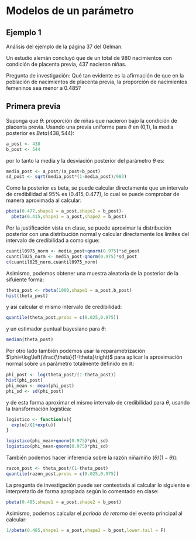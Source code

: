 # Modelos de un parámetro

## Ejemplo 1

Análisis del ejemplo de la página 37 del Gelman.

Un estudio alemán concluyó que de un total de 980 nacimientos con condición de placenta previa, 437 nacieron niñas.

Pregunta de investigación: Qué tan evidente es la afirmación de que en la población de nacimientos de placenta previa, la proporción de nacimientos femeninos sea menor a 0.485?

## Primera previa

Suponga que $\theta$: proporción de niñas que nacieron bajo la condición de placenta previa. Usando una previa uniforme para $\theta$ en (0,1), la media posterior es $Beta(438,544)$:

```r
a_post <- 438
b_post <- 544
```

por lo tanto la media y la desviación posterior del parámetro $\theta$ es:

```r
media_post <- a_post/(a_post+b_post)
sd_post <- sqrt(media_post*(1-media_post)/983)
```

Como la posterior es beta, se puede calcular directamente que un intervalo de credibilidad al 95% es $(0.415,0.477)$, lo cual se puede comprobar de manera aproximada al calcular:

```r
pbeta(0.477,shape1 = a_post,shape2 = b_post)-
  pbeta(0.415,shape1 = a_post,shape2 = b_post)
```

Por la justificación vista en clase, se puede aproximar la distribución posterior con una distribución normal y calcular directamente los límites del intervalo de credibilidad a como sigue:

```r
cuantil0975_norm <- media_post+qnorm(0.975)*sd_post
cuantil025_norm <- media_post-qnorm(0.975)*sd_post
c(cuantil025_norm,cuantil0975_norm)
```

Asimismo, podemos obtener una muestra aleatoria de la posterior de la sifuiente forma:

```r
theta_post <- rbeta(1000,shape1 = a_post,b_post)
hist(theta_post)
```

y así calcular el mismo intervalo de credibilidad:

```r
quantile(theta_post,probs = c(0.025,0.975))
```

y un estimador puntual bayesiano para $\theta$:

```r
median(theta_post)
```

Por otro lado también podemos usar la reparametrización $\phi=\log\left(\frac{\theta}{1-\theta}\right)$ para aplicar la aproximación normal sobre un parámetro totalmente definido en $\mathbb R$:

```r
phi_post <- log(theta_post/(1-theta_post))
hist(phi_post)
phi_mean <- mean(phi_post)
phi_sd <- sd(phi_post)
```
y de esta forma aproximar el mismo intervalo de credibilidad para $\theta$, usando la transformación logística:

```r
logistico <- function(u){
  exp(u)/(1+exp(u))
}

logistico(phi_mean+qnorm(0.975)*phi_sd)
logistico(phi_mean-qnorm(0.975)*phi_sd)
```

También podemos hacer inferencia sobre la razón niña/niño ($\theta/(1-\theta)$):

```r
razon_post <- theta_post/(1-theta_post)
quantile(razon_post,probs = c(0.025,0.975))
```

La pregunta de investigación puede ser contestada al calcular lo siguiente e interpretarlo de forma apropiada según lo comentado en clase:

```r
pbeta(0.485,shape1 = a_post,shape2 = b_post)
```

Asimismo, podemos calcular el *periodo de retorno* del evento principal al calcular:

```r
1/pbeta(0.485,shape1 = a_post,shape2 = b_post,lower.tail = F)
```

